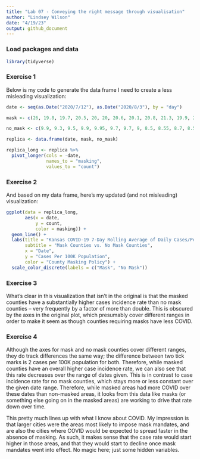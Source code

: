 ```yaml
---
title: "Lab 07 - Conveying the right message through visualisation"
author: "Lindsey Wilson"
date: "4/19/23"
output: github_document
---
```


### Load packages and data

```r
library(tidyverse) 
```

### Exercise 1

Below is my code to generate the data frame I need to create a less misleading visualization:

```r
date <- seq(as.Date("2020/7/12"), as.Date("2020/8/3"), by = "day")

mask <- c(26, 19.8, 19.7, 20.5, 20, 20, 20.6, 20.1, 20.8, 21.3, 19.9, 20.1, 20.5, 19, 19.5, 17, 16.5, 16.7, 16.8, 16, 16.2, 15.9, 16)

no_mask <- c(9.9, 9.3, 9.5, 9.9, 9.95, 9.7, 9.7, 9, 8.5, 8.55, 8.7, 8.5, 9.9, 9.95, 10.1, 9.7, 9.75, 9.8, 10, 8.9, 9, 8.9, 9)

replica <- data.frame(date, mask, no_mask)

replica_long <- replica %>%
  pivot_longer(cols = -date,
               names_to = "masking",
               values_to = "count")
```

### Exercise 2

And based on my data frame, here's my updated (and not misleading) visualization:

```r
ggplot(data = replica_long,
       aes(x = date,
           y = count,
           color = masking)) +
  geom_line() +
  labs(title = "Kansas COVID-19 7-Day Rolling Average of Daily Cases/Per 100K Population",
       subtitle = "Mask Counties vs. No Mask Counties",
       x = "Date",
       y = "Cases Per 100K Population",
       color = "County Masking Policy") +
  scale_color_discrete(labels = c("Mask", "No Mask"))

```

### Exercise 3

What's clear in this visualization that isn't in the original is that the masked counties have a substantially higher cases incidence rate than no mask counties -- very frequently by a factor of more than double.  This is obscured by the axes in the original plot, which presumably cover different ranges in order to make it seem as though counties requiring masks have less COVID.

### Exercise 4

Although the axes for mask and no mask counties cover different ranges, they do track differences the same way; the difference between two tick marks is 2 cases per 100K population for both. Therefore, while masked counties have an overall higher case incidence rate, we can also see that this rate decreases over the range of dates given. This is in contrast to case incidence rate for no mask counties, which stays more or less constant over the given date range. Therefore, while masked areas had more COVID over these dates than non-masked areas, it looks from this data like masks (or something else going on in the masked areas) are working to drive that rate down over time.

This pretty much lines up with what I know about COVID. My impression is that larger cities were the areas most likely to impose mask mandates, and are also the cities where COVID would be expected to spread faster in the absence of masking.  As such,  it makes sense that the case rate would start higher in those areas, and that they would start to decline once mask mandates went into effect. No magic here; just some hidden variables.


